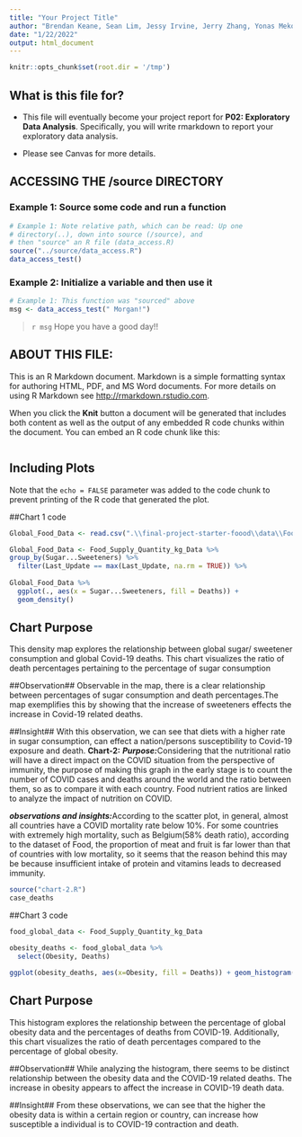 ```yaml
---
title: "Your Project Title"
author: "Brendan Keane, Sean Lim, Jessy Irvine, Jerry Zhang, Yonas Mekonnen"
date: "1/22/2022"
output: html_document
---
```


```r
knitr::opts_chunk$set(root.dir = '/tmp')
```

## What is this file for?

* This file will eventually become your project report for **P02: Exploratory Data Analysis**. Specifically, you will write rmarkdown to report your exploratory data analysis.

* Please see Canvas for more details.

## ACCESSING THE /source DIRECTORY
### Example 1: Source some code and run a function
```r
# Example 1: Note relative path, which can be read: Up one
# directory(..), down into source (/source), and 
# then "source" an R file (data_access.R)
source("../source/data_access.R")
data_access_test()
```

### Example 2: Initialize a variable and then use it
```r
# Example 1: This function was "sourced" above
msg <- data_access_test(" Morgan!")
```

> `r msg` Hope you have a good day!! 

## ABOUT THIS FILE: 

This is an R Markdown document. Markdown is a simple formatting syntax for authoring HTML, PDF, and MS Word documents. For more details on using R Markdown see <http://rmarkdown.rstudio.com>.

When you click the **Knit** button a document will be generated that includes both content as well as the output of any embedded R code chunks within the document. You can embed an R code chunk like this:

```r

```

## Including Plots
Note that the `echo = FALSE` parameter was added to the code chunk to prevent printing of the R code that generated the plot.




##Chart 1 code 
```r
Global_Food_Data <- read.csv(".\\final-project-starter-foood\\data\\Food_Supply_Quantity_kg_Data.csv")

Global_Food_Data <- Food_Supply_Quantity_kg_Data %>%
group_by(Sugar...Sweeteners) %>%
  filter(Last_Update == max(Last_Update, na.rm = TRUE)) %>%
  
Global_Food_Data %>%
  ggplot(., aes(x = Sugar...Sweeteners, fill = Deaths)) +
  geom_density()
```

## Chart Purpose## 
This density map explores the relationship between global sugar/ sweetener consumption and global Covid-19 deaths. This chart visualizes the ratio of death percentages pertaining to the percentage of sugar consumption

##Observation## 
Observable in the map, there is a clear relationship between percentages of sugar consumption and death percentages.The map exemplifies this by showing that the increase of sweeteners effects the increase in Covid-19 related deaths. 

##Insight##
With this observation, we can see that diets with a higher rate in sugar consumption, can effect a nation/persons susceptibility to Covid-19 exposure and death. 
**Chart-2:**
***Purpose:***Considering that the nutritional ratio will have a direct impact on the COVID situation from the perspective of immunity, the purpose of making this graph in the early stage is to count the number of COVID cases and deaths around the world and the ratio between them, so as to compare it with each country. Food nutrient ratios are linked to analyze the impact of nutrition on COVID.

***observations and insights:***According to the scatter plot, in general, almost all countries have a COVID mortality rate below 10%. For some countries with extremely high mortality, such as Belgium(58% death ratio), according to the dataset of Food, the proportion of meat and fruit is far lower than that of countries with low mortality, so it seems that the reason behind this may be because insufficient intake of protein and vitamins leads to decreased immunity.
```r
source("chart-2.R")
case_deaths
```

##Chart 3 code
```r
food_global_data <- Food_Supply_Quantity_kg_Data

obesity_deaths <- food_global_data %>%
  select(Obesity, Deaths)

ggplot(obesity_deaths, aes(x=Obesity, fill = Deaths)) + geom_histogram()
```
## Chart Purpose## 
This histogram explores the relationship between the percentage of global obesity data and the percentages of deaths from COVID-19. Additionally, this chart visualizes the ratio of death percentages compared to the percentage of global obesity. 

##Observation## 
While analyzing the histogram, there seems to be distinct relationship between the obesity data and the COVID-19 related deaths. The increase in obesity appears to affect the increase in COVID-19 death data. 

##Insight##
From these observations, we can see that the higher the obesity data is within a certain region or country, can increase how susceptible a individual is to COVID-19 contraction and death. 
